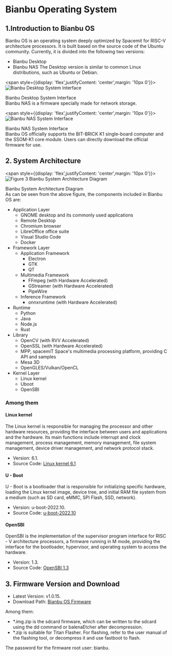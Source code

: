 # Bianbu Operating System
## 1.Introduction to Bianbu OS
Bianbu OS is an operating system deeply optimized by Spacemit  for RISC-V architecture processors. It is built based on the source code of the Ubuntu community. Currently, it is divided into the following two versions:
- Bianbu Desktop
- Bianbu NAS
The Desktop version is similar to common Linux distributions, such as Ubuntu or Debian.

<span style={{display: 'flex',justifyContent: 'center',margin: '10px 0'}}>![Bianbu Desktop System Interface](/img/k1/os/bianbuos-en.png)</span>

<div style={{textAlign: 'center'}}>Bianbu Desktop System Interface</div>
Bianbu NAS is a firmware specially made for network storage.

<span style={{display: 'flex',justifyContent: 'center',margin: '10px 0'}}>![Bianbu NAS System Interface](/img/k1/os/bianbu-nas-en.png)</span>

<div style={{textAlign: 'center'}}>Bianbu NAS System Interface</div>
Bianbu OS officially supports the BIT-BRICK K1 single-board computer and the SSOM-K1 core module. Users can directly download the official firmware for use.

## 2. System Architecture

<span style={{display: 'flex',justifyContent: 'center',margin: '10px 0'}}>![Figure 3 Bianbu System Architecture Diagram](/img/k1/os/os-arch.png)</span>

<div style={{textAlign: 'center'}}>Bianbu System Architecture Diagram</div>
As can be seen from the above figure, the components included in Bianbu OS are:

- Application Layer
  - GNOME desktop and its commonly used applications
  - Remote Desktop
  - Chromium browser
  - LibreOffice office suite
  - Visual Studio Code
  - Docker
- Framework Layer
  - Application Framework
    - Electron
    - GTK
    - QT
  - Multimedia Framework
    - FFmpeg (with Hardware Accelerated)
    - GStreamer (with Hardware Accelerated)
    - PipeWire
  - Inference Framework
    - onnxruntime (with Hardware Accelerated)
- Runtime
  - Python
  - Java
  - Node.js
  - Rust
- Library
  - OpenCV (with RVV Accelerated)
  - OpenSSL (with Hardware Accelerated)
  - MPP, spacemiT Space's multimedia processing platform, providing C API and samples
  - Mesa 3D
  - OpenGLES/Vulkan/OpenCL
- Kernel Layer
  - Linux kernel
  - Uboot
  - OpenSBI
  
### Among them
#### Linux kernel
The Linux kernel is responsible for managing the processor and other hardware resources, providing the interface between users and applications and the hardware. Its main functions include interrupt and clock management, process management, memory management, file system management, device driver management, and network protocol stack.
- Version: 6.1.
- Source Code: [Linux kernel 6.1](https://gitee.com/bianbu-linux/linux-6.1)
#### U - Boot
U - Boot is a bootloader that is responsible for initializing specific hardware, loading the Linux kernel image, device tree, and initial RAM file system from a medium (such as SD card, eMMC, SPI Flash, SSD, network).
- Version: u-boot-2022.10.
- Source Code: [u-boot-2022.10](https://gitee.com/bianbu-linux/uboot-2022.10)
#### OpenSBI
OpenSBI is the implementation of the supervisor program interface for RISC - V architecture processors, a firmware running in M mode, providing the interface for the bootloader, hypervisor, and operating system to access the hardware.
- Version: 1.3.
- Source Code: [OpenSBI 1.3](https://gitee.com/bianbu-linux/opensbi)
## 3. Firmware Version and Download
- Latest Version: v1.0.15.
- Download Path: [Bianbu OS Firmware](https://archive.spacemit.com/image/k1/version/bianbu/)
 
Among them:

- *.img.zip is the sdcard firmware, which can be written to the sdcard using the dd command or balenaEtcher after decompression.
- *.zip is suitable for Titan Flasher. For flashing, refer to the user manual of the flashing tool, or decompress it and use fastboot to flash.
  
The password for the firmware root user: bianbu.